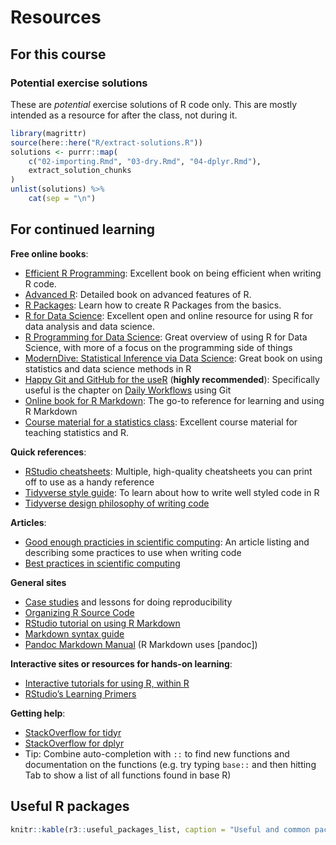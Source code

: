 # Resources 

## For this course

### Potential exercise solutions

These are *potential* exercise solutions of R code only. This are mostly intended
as a resource for after the class, not during it.

```r
library(magrittr)
source(here::here("R/extract-solutions.R"))
solutions <- purrr::map(
    c("02-importing.Rmd", "03-dry.Rmd", "04-dplyr.Rmd"),
    extract_solution_chunks
)
unlist(solutions) %>% 
    cat(sep = "\n")
```

## For continued learning

**Free online books**:

- [Efficient R Programming](https://csgillespie.github.io/efficientR/): Excellent book on being efficient when writing R code.
- [Advanced R](https://adv-r.hadley.nz/): Detailed book on advanced features of R.
- [R Packages](https://r-pkgs.org/): Learn how to create R Packages from the
basics.
- [R for Data Science](https://r4ds.had.co.nz/): 
Excellent open and online resource for using R for data analysis and data science.
- [R Programming for Data Science](https://bookdown.org/rdpeng/rprogdatascience/):
Great overview of using R for Data Science, with more of a focus on the programming
side of things
- [ModernDive: Statistical Inference via Data Science](https://moderndive.com/): 
Great book on using statistics and data science methods in R
- [Happy Git and GitHub for the useR](https://happygitwithr.com/) (**highly recommended**):
Specifically useful is the chapter on [Daily Workflows](https://happygitwithr.com/repeated-amend.html) using Git
- [Online book for R Markdown](https://bookdown.org/yihui/rmarkdown/):
The go-to reference for learning and using R Markdown
- [Course material for a statistics class](https://stat545.com/):
Excellent course material for teaching statistics and R.

**Quick references**:

- [RStudio cheatsheets](https://www.rstudio.com/resources/cheatsheets/):
Multiple, high-quality cheatsheets you can print off to use as a handy reference
- [Tidyverse style guide](https://style.tidyverse.org/):
To learn about how to write well styled code in R
- [Tidyverse design philosophy of writing code](https://design.tidyverse.org/)

**Articles**:

- [Good enough practicies in scientific computing](https://doi.org/10.1371/journal.pcbi.1005510):
An article listing and describing some practices to use when writing code
- [Best practices in scientific computing](https://doi.org/10.1371/journal.pbio.1001745)

**General sites**

- [Case studies](https://www.practicereproducibleresearch.org/) and lessons for doing reproducibility
- [Organizing R Source Code](https://www.r-bloggers.com/r-best-practices-r-you-writing-the-r-way/)
- [RStudio tutorial on using R Markdown](https://rmarkdown.rstudio.com/lesson-1.html)
- [Markdown syntax guide](https://rmarkdown.rstudio.com/authoring_basics.html)
- [Pandoc Markdown Manual](https://pandoc.org/MANUAL.html#pandocs-markdown) (R
Markdown uses [pandoc])

**Interactive sites or resources for hands-on learning**:

- [Interactive tutorials for using R, within R](https://swirlstats.com/)
- [RStudio's Learning Primers](https://rstudio.cloud/learn/primers)

**Getting help**:
    
- [StackOverflow for tidyr](https://stackoverflow.com/questions/tagged/tidyr)
- [StackOverflow for dplyr](https://stackoverflow.com/questions/tagged/dplyr)
- Tip: Combine auto-completion with `::` to find new functions 
and documentation on the functions 
(e.g. try typing `base::` and then hitting Tab to show a list of all functions found in base R)

## Useful R packages

```r
knitr::kable(r3::useful_packages_list, caption = "Useful and common packages to use in data analysis.")
```
